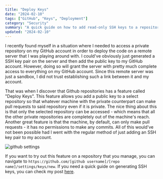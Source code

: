 ---
title: "Deploy Keys"
date: "2024-02-10"
tags: ["GitHub", "Keys", "Deployment"]
category: "Security"
summary: "A quick guide on how to add read-only SSH keys to a repository for deployment."
updated: "2024-02-10"
---

I recently found myself in a situation where I needed to access a private repository on my GitHub account in order to deploy the code on a remote server that I was playing around with. I could've obviously just generated a SSH key pair on the server and then add the public key to my GitHub account. However, doing so will grant the server with pretty much complete access to everything on my GitHub account. Since this remote server was just a sandbox, I did not trust establishing such a link between it and my account.

That was when I discover that Github repositories has a feature called "Deploy Keys". This feature allows you add a public key to a select repository so that whatever machine with the private counterpart can make pull requests to said repository even if it is private. The nice thing about this is that only the selected repository can be accessed - which means that all the other private repositories are completely out of the machine's reach. Another great feature is that the machine, by default, can only make pull requests - it has no permissions to make any commits. All of this would've not been possible had I went with the regular method of just adding an SSH key pair to my account.

![github settings](https://raw.githubusercontent.com/yangfawu/blog-posts/main/images/deploy-keys-settings.png)

If you want to try out this feature on a repository that you manage, you can navigate to `https://github.com/[github username]/[repo name]/settings/keys/new`. If you need a quick guide on generating SSH keys, you can check my post [here](https://yangfawu-blog.vercel.app/post/ssh-keys).
